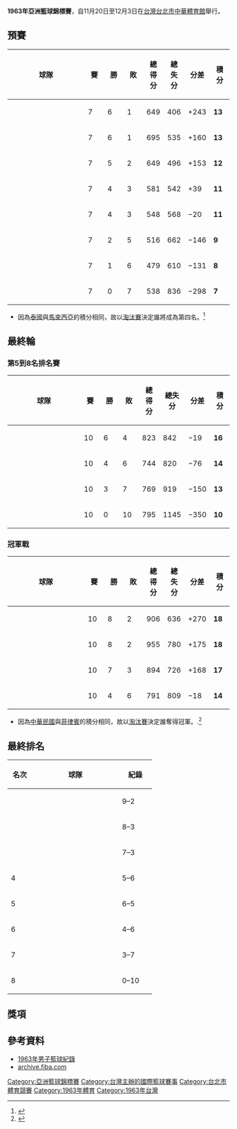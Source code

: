{{Infobox FIBA tourney
| continent    = Asia
| year         = 1963
| logo         = 
| size         = 130
| caption      = Official logo of the FIBA Asia Championship 1963
| host         = ROC
| dates        = 11月20日 – 12月3日
| teams        = 8
| federations  = 全亞洲
| venues       = 1
| cities       = 1
| champions    = PHI
| champions-flagvar= 1936
| title_number = 2
| mvp          = <!-- most valuable player (OPTIONAL) -->
| ppg_p        = 
| ppg_t        = 
| rpg_p        = 
| rpg_t        = 
| apg_p        = 
| apg_t        = 
| website      = 
}}
'''1963年亞洲籃球錦標賽'''，自11月20日至12月3日在[[台灣|台灣]][[台北市|台北市]][[中華體育館|中華體育館]]舉行。

==預賽==
{| class=wikitable style="text-align:center"
!width=180|球隊
!width=30|賽
!width=30|勝
!width=30|敗
!width=30|總得分
!width=30|總失分
!width=30|分差
!width=30|積分
|-bgcolor="#ccffcc"
|align="left"|{{Bk|PHI|1936}}
|7||6||1||649||406||+243||'''13'''
|-bgcolor="#ccffcc"
|align="left"|{{Bk|ROC}}
|7||6||1||695||535||+160||'''13'''
|-bgcolor="#ccffcc"
|align="left"|{{Bk|KOR}}
|7||5||2||649||496||+153||'''12'''
|-bgcolor="#ccffcc"
|align="left"|{{Bk|THA}}
|7||4||3||581||542||+39||'''11'''
|-
|align="left"|{{Bk|Malaya}}
|7||4||3||548||568||−20||'''11'''
|-
|align="left"|{{Bk|SIN}}
|7||2||5||516||662||−146||'''9'''
|-
|align="left"|{{Bk|HKG|1959}}
|7||1||6||479||610||−131||'''8'''
|-
|align="left"|{{Bk|South Vietnam}}
|7||0||7||538||836||−298||'''7'''
|}

{{Basketballbox|bg=#eee |place=[[台北|台北]]|date=11月20日
|teamA= '''{{Bk-rt|SIN}}'''|scoreA='''80'''
|teamB= {{Bk|HKG|1959}}|scoreB=73
|H1=28–35|H2=52–38
}}
{{Basketballbox|place=[[台北|台北]]|date=11月21日
|teamA= {{Bk-rt|South Vietnam}}|scoreA=89
|teamB= '''{{Bk|SIN}}'''|scoreB='''98'''
|H1=40–49|H2=49–49
}}
{{Basketballbox|bg=#eee |place=[[台北|台北]]|date=11月21日
|teamA= '''{{Bk-rt|MAS}}'''|scoreA='''81'''
|teamB= {{Bk|KOR}}|scoreB=80
|H1=32–38|H2=49–42
}}
{{Basketballbox |place=[[台北|台北]]|date=11月21日
|teamA= {{Bk-rt|THA}}|scoreA=60
|teamB= '''{{Bk|PHI|1936}}'''|scoreB='''83'''
|H1=26–36|H2=34–47
}}
{{Basketballbox|bg=#eee|place=[[台北|台北]]|date=11月22日
|teamA= {{Bk-rt|SIN}}|scoreA=65
|teamB= '''{{Bk|THA}}'''|scoreB='''74'''
|H1=32–43|H2=33–31
}}
{{Basketballbox |place=[[台北|台北]]|date=11月22日
|teamB= '''{{Bk|PHI|1936}}'''|scoreB='''124'''
|teamA= {{Bk-rt|South Vietnam}}|scoreA=61
|H1=53–35|H2=71–26
}}
{{Basketballbox|bg=#eee |place=[[台北|台北]]|date=11月22日
|teamA= '''{{Bk-rt|KOR}}'''|scoreA='''90'''
|teamB= {{Bk|HKG|1959}}|scoreB=61
|H1=38–28|H2=52–33
}}
{{Basketballbox |place=[[台北|台北]]|date=11月22日
|teamA= '''{{Bk-rt|ROC}}'''|scoreA='''100'''
|teamB= {{Bk|MAS}}|scoreB=76
|H1=33–26|H2=67–50
}}
{{Basketballbox|bg=#eee|place=[[台北|台北]]|date=11月23日
|teamA= '''{{Bk-rt|HKG|1959}}'''|scoreA='''105'''
|teamB= {{Bk|South Vietnam}}|scoreB=75
|H1=49–34|H2=56–41
}}
{{Basketballbox |place=[[台北|台北]]|date=11月23日
|teamA= {{Bk-rt|MAS}}|scoreA=42
|teamB= '''{{Bk|PHI|1936}}'''|scoreB='''103'''
|H1=22–48|H2=20–55
}}
{{Basketballbox|bg=#eee|place=[[台北|台北]]|date=11月23日
|teamA= '''{{Bk-rt|KOR}}'''|scoreA='''110'''
|teamB= {{Bk|SIN}}|scoreB=55
|H1=49–25|H2=61–30
}}
{{Basketballbox |place=[[台北|台北]]|date=11月23日
|teamA= {{Bk-rt|THA}}|scoreA=87
|teamB= '''{{Bk|ROC}}'''|scoreB='''96'''
|H1=42–45|H2=45–51
}}
{{Basketballbox|bg=#eee |place=[[台北|台北]]|date=11月24日
|teamA= '''{{Bk-rt|THA}}'''|scoreA='''68'''
|teamB= {{Bk|MAS}}|scoreB=66
|H1=32–27|H2=36–39
}}
{{Basketballbox |place=[[台北|台北]]|date=11月24日
|teamA= {{Bk-rt|SIN}}|scoreA=64
|teamB= '''{{Bk|PHI|1936}}'''|scoreB='''114'''
|H1=24–48|H2=40–66
}}
{{Basketballbox|bg=#eee |place=[[台北|台北]]|date=11月24日
|teamB= '''{{Bk|KOR}}'''|scoreB='''136'''
|teamA= {{Bk-rt|South Vietnam}}|scoreA=75
|H1=64–36|H2=72–39
}}
{{Basketballbox |place=[[台北|台北]]|date=11月24日
|teamB= '''{{Bk|ROC}}'''|scoreB='''102'''
|teamA= {{Bk-rt|HKG|1959}}|scoreA=46
|H1=54–21|H2=48–25
}}
{{Basketballbox|bg=#eee|place=[[台北|台北]]|date=11月25日
|teamA= '''{{Bk-rt|ROC}}'''|scoreA='''145'''
|teamB= {{Bk|South Vietnam}}|scoreB=91
|H1=72–40|H2=73–51
}}
{{Basketballbox|place=[[台北|台北]]|date=11月26日
|teamA= {{Bk-rt|SIN}}|scoreA=72
|teamB= '''{{Bk|MAS}}'''|scoreB='''111'''
|H1=31–54|H2=41–57
}}
{{Basketballbox|bg=#eee |place=[[台北|台北]]|date=11月26日
|teamA= {{Bk-rt|South Vietnam}}|scoreA=75
|teamB= '''{{Bk|THA}}'''|scoreB='''131'''
|H1=32–65|H2=43–66
}}
{{Basketballbox|place=[[台北|台北]]|date=11月26日
|teamA= '''{{Bk-rt|PHI|1936}}'''|scoreA='''96'''
|teamB= {{Bk|HKG|1959}}|scoreB=52
|H1=47–27|H2=49–25
}}
{{Basketballbox|bg=#eee |place=[[台北|台北]]|date=11月26日
|teamA= {{Bk-rt|KOR}}|scoreA=83
|teamB= '''{{Bk|ROC}}'''|scoreB='''96'''
|H1=39–42|H2=44–54
}}
{{Basketballbox |place=[[台北|台北]]|date=11月27日
|teamA= '''{{Bk-rt|ROC}}'''|scoreA='''91'''
|teamB= {{Bk|SIN}}|scoreB=82
|H1=43–32|H2=48–50
}}
{{Basketballbox|bg=#eee |place=[[台北|台北]]|date=11月27日
|teamA= '''{{Bk-rt|MAS}}'''|scoreA='''97'''
|teamB= {{Bk|South Vietnam}}|scoreB=72
|H1=45–30|H2=52–42
}}
{{Basketballbox |place=[[台北|台北]]|date=11月27日
|teamA= {{Bk-rt|HKG|1959}}|scoreA=69
|teamB= '''{{Bk|THA}}'''|scoreB='''92'''
|H1=36–45|H2=33–47
}}
{{Basketballbox|bg=#eee |place=[[台北|台北]]|date=11月27日
|teamB= '''{{Bk|KOR}}'''|scoreB='''62'''
|teamA= {{Bk-rt|PHI|1936}}|scoreA=59
|H1=25–24|H2=37–35
}}
{{Basketballbox|place=[[台北|台北]]|date=11月28日
|teamA= {{Bk-rt|HKG|1959}}|scoreA=73
|teamB= '''{{Bk|MAS}}'''|scoreB='''75'''
|H1=27–26|H2=46–49
}}
{{Basketballbox|bg=#eee |place=[[台北|台北]]|date=11月28日
|teamA= '''{{Bk-rt|KOR}}'''|scoreA='''88'''
|teamB= {{Bk|THA}}|scoreB=69
|H1=32–40|H2=56–29
}}
{{Basketballbox|place=[[台北|台北]]|date=11月28日
|teamA= {{Bk-rt|ROC}}|scoreA=65
|teamB= '''{{Bk|PHI|1936}}'''|scoreB='''70'''
|H1=35–31|H2=30–39
}}

* 因為[[泰國|泰國]]與[[馬來西亞|馬來西亞]]的積分相同，故以[[淘汰賽|淘汰賽]]決定誰將成為第四名。<ref>{{cite web|url=http://newspapers.nl.sg/Digitised/Article/straitstimes19631201.2.130.aspx|title=Malaya out of final round|date=1963年12月1日|publisher=The Straits Times|accessdate=2011年7月13日|archive-date=2012年11月7日|archive-url=https://web.archive.org/web/20121107060932/http://newspapers.nl.sg/Digitised/Article/straitstimes19631201.2.130.aspx|dead-url=no}}</ref>
{{Basketballbox|bg=#eee|place=[[台北|台北]]|date=11月29日
|teamA= '''{{Bk-rt|THA}}'''|scoreA='''86'''
|teamB= {{Bk|MAS}}|scoreB=81
|H1=45–41|H2=41–40
}}


==最終輪==

===第5到8名排名賽===
{| class=wikitable style="text-align:center"
!width=180|球隊
!width=30|賽
!width=30|勝
!width=30|敗
!width=30|總得分
!width=30|總失分
!width=30|分差
!width=30|積分
|-
|align="left"|{{Bk|MAS}}
|10||6||4||823||842||−19||'''16'''
|-
|align="left"|{{Bk|HKG|1959}}
|10||4||6||744||820||−76||'''14'''
|-
|align="left"|{{Bk|SIN}}
|10||3||7||769||919||−150||'''13'''
|-
|align="left"|{{Bk|South Vietnam}}
|10||0||10||795||1145||−350||'''10'''
|}

{{Basketballbox|bg=#eee |place=[[台北|台北]]|date=11月30日
|teamA= {{Bk-rt|South Vietnam}}|scoreA=85
|teamB= '''{{Bk|MAS}}'''|scoreB='''112'''
|H1=40–51|H2=45–61
}}
{{Basketballbox|place=[[台北|台北]]|date=11月30日
|teamA= {{Bk-rt|SIN}}|scoreA=65
|teamB= '''{{Bk|HKG|1959}}'''|scoreB='''67'''
|H1=28–27|H2=37–40
}}
{{Basketballbox|bg=#eee|place=[[台北|台北]]|date=12月1日
|teamB= '''{{Bk|SIN}}'''|scoreB='''91'''
|teamA= {{Bk-rt|South Vietnam}}|scoreA=87
|H1=53–45|H2=38–42
}}
{{Basketballbox|place=[[台北|台北]]|date=12月1日
|teamA= {{Bk-rt|MAS}}|scoreA=60
|teamB= '''{{Bk|HKG|1959}}'''|scoreB='''92'''
|H1=29–40|H2=31–52
}}
{{Basketballbox|bg=#eee|place=[[台北|台北]]|date=12月2日
|teamA= '''{{Bk-rt|HKG|1959}}'''|scoreA='''105'''
|teamB= {{Bk|South Vietnam}}|scoreB=85
|H1=46–40|H2=60–45
}}
{{Basketballbox |place=[[台北|台北]]|date=12月2日
|teamA= '''{{Bk-rt|MAS}}'''|scoreA='''103'''
|teamB= {{Bk|SIN}}|scoreB=97
|H1=51–45|H2=52–52
}}


===冠軍戰===
{| class=wikitable style="text-align:center"
!width=180|球隊
!width=30|賽
!width=30|勝
!width=30|敗
!width=30|總得分
!width=30|總失分
!width=30|分差
!width=30|積分
|-
|align="left"|{{Bk|PHI|1936}}
|10||8||2||906||636||+270||'''18'''
|-
|align="left"|{{Bk|ROC}}
|10||8||2||955||780||+175||'''18'''
|-
|align="left"|{{Bk|KOR}}
|10||7||3||894||726||+168||'''17'''
|-
|align="left"|{{Bk|THA}}
|10||4||6||791||809||−18||'''14'''
|}

{{Basketballbox|bg=#eee|place=[[台北|台北]]|date=11月30日
|teamA= {{Bk-rt|THA}}|scoreA=53
|teamB= '''{{Bk|PHI|1936}}'''|scoreB='''91'''
|H1=25–48|H2=28–43
}}
{{Basketballbox |place=[[台北|台北]]|date=11月30日
|teamA= {{Bk-rt|ROC}}|scoreA=74
|teamB= '''{{Bk|KOR}}'''|scoreB='''78'''
|H1=43–48|H2=31–30
}}
{{Basketballbox|bg=#eee |place=[[台北|台北]]|date=12月1日
|teamA= '''{{Bk-rt|ROC}}'''|scoreA='''90'''
|teamB= {{Bk|THA}}|scoreB=86
|H1=46–49|H2=44–37
}}
{{Basketballbox |place=[[台北|台北]]|date=12月1日
|teamA= {{Bk-rt|KOR}}|scoreA=81
|teamB= '''{{Bk|PHI|1936}}'''|scoreB='''85'''
|H1=38–46|H2=43–39
}}
{{Basketballbox|bg=#eee |place=[[台北|台北]]|date=12月2日
|teamA= '''{{Bk-rt|KOR}}'''|scoreA='''86'''
|teamB= {{Bk|THA}}|scoreB=71
|H1=41–28|H2=45–43
}}
{{Basketballbox |place=[[台北|台北]]|date=12月2日
|teamA= {{Bk-rt|PHI|1936}}|scoreA=81
|teamB= '''{{Bk|ROC}}'''|scoreB='''96'''
|H1=44–51|H2=37–45
}}

* 因為[[中華民國|中華民國]]與[[菲律賓|菲律賓]]的積分相同，故以[[淘汰賽|淘汰賽]]決定誰奪得冠軍。.<ref>{{cite web|url=http://newspapers.nl.sg/Digitised/Article/straitstimes19631204.2.135.2.aspx|title=Formosa and Philippines play off for Asian title|date=1963年12月4日|publisher=The Straits Times|accessdate=2011年7月13日|archive-date=2012年11月7日|archive-url=https://web.archive.org/web/20121107060944/http://newspapers.nl.sg/Digitised/Article/straitstimes19631204.2.135.2.aspx|dead-url=no}}</ref>
{{Basketballbox|date=12月3日|bg=#eee |place=[[台北|台北]]
|teamA= {{Bk-rt|ROC}}|scoreA=77
|teamB= '''{{Bk|PHI|1936}}'''|scoreB='''91'''
|H1=33–49|H2=44–42
}}


==最終排名==
{| class="wikitable" style="text-align: center;"
!width=40|名次
!width=180|球隊
!width=60|紀錄
|-
| {{Gold1}}
|align=left|{{Bk|PHI|1936}} ||9–2
|-
| {{Silver2}}
|align=left|{{Bk|ROC}} ||8–3
|-
| {{Bronze3}}
|align=left|{{Bk|KOR}} ||7–3
|-
|4
|align=left|{{Bk|THA}} ||5–6
|-
|5
|align=left|{{Bk|MAS}} ||6–5
|-
|6
|align=left|{{Bk|HKG|1959}} ||4–6
|-
|7
|align=left|{{Bk|SIN}} ||3–7
|-
|8
|align=left|{{Bk|South Vietnam}} ||0–10
|}


==獎項==
{{winners|bk|1963年亞洲籃球錦標賽冠軍|PHI|2}}


==參考資料==
{{reflist}}
* [https://web.archive.org/web/20140715002748/http://todor66.com/basketball/Asia/ 1963年男子籃球紀錄]
* [http://archive.fiba.com/ archive.fiba.com]{{Wayback|url=http://archive.fiba.com/ |date=20110712154540 }}

{{亞洲籃球錦標賽}}
{{International basketball}}
{{臺灣籃球}}
[[Category:亞洲籃球錦標賽|Category:亞洲籃球錦標賽]]
[[Category:台灣主辦的國際籃球賽事|Category:台灣主辦的國際籃球賽事]]
[[Category:台北市體育競賽|Category:台北市體育競賽]]
[[Category:1963年體育|Category:1963年體育]]
[[Category:1963年台灣|Category:1963年台灣]]